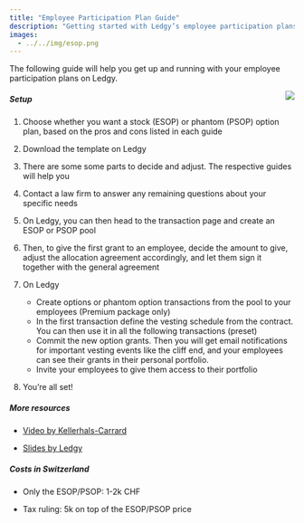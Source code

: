 ```yaml
---
title: "Employee Participation Plan Guide"
description: "Getting started with Ledgy’s employee participation plans"
images:
  - ../../img/esop.png
---
```


The following guide will help you get up and running with your employee participation plans on Ledgy.

<Img src="esop.png" align="right" size="300" />

##### Setup

1. Choose whether you want a stock (ESOP) or phantom (PSOP) option plan, based on the pros and cons listed in each guide

2. Download the template on Ledgy

3. There are some some parts to decide and adjust. The respective guides will help you

4. Contact a law firm to answer any remaining questions about your specific needs

5. On Ledgy, you can then head to the transaction page and create an ESOP or PSOP pool

6. Then, to give the first grant to an employee, decide the amount to give, adjust the allocation agreement accordingly, and let them sign it together with the general agreement

7. On Ledgy
    * Create options or phantom option transactions from the pool to your employees (Premium package only)
    * In the first transaction define the vesting schedule from the contract. You can then use it in all the following transactions (preset)
    * Commit the new option grants. Then you will get email notifications for important vesting events like the cliff end, and your employees can see their grants in their personal portfolio.
    * Invite your employees to give them access to their portfolio


8. You’re all set!


##### More resources

- [Video by Kellerhals-Carrard](https://www.youtube.com/watch?v=RBm4oyPy23w&t=8s)

- [Slides by Ledgy](https://docs.google.com/presentation/d/1y_ZH8FBELIdJgwd5FhXFw2Dl6TBLgtLyoICQZJIcXKs/edit#slide=id.g4ab326567f_1_0)


##### Costs in Switzerland

- Only the ESOP/PSOP: 1-2k CHF 

- Tax ruling: 5k on top of the ESOP/PSOP price


